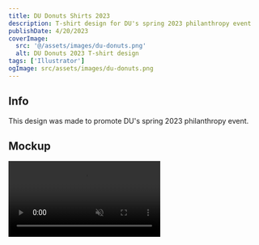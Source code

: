 ```yaml
---
title: DU Donuts Shirts 2023
description: T-shirt design for DU's spring 2023 philanthropy event
publishDate: 4/20/2023
coverImage:
  src: '@/assets/images/du-donuts.png'
  alt: DU Donuts 2023 T-shirt design
tags: ['Illustrator']
ogImage: src/assets/images/du-donuts.png
---
```


## Info

This design was made to promote DU's spring 2023 philanthropy event.

## Mockup

<video class="w-full" autoplay loop muted playsinline>
  <source src="https://content.mikepayne.me/videos/du-donuts.webm" type="video/webm codecs=av01.0.08M" />
  <source src="https://content.mikepayne.me/videos/du-donuts.mp4" type="video/mp4" />
  Your browser does not support the video tag.
</video>
